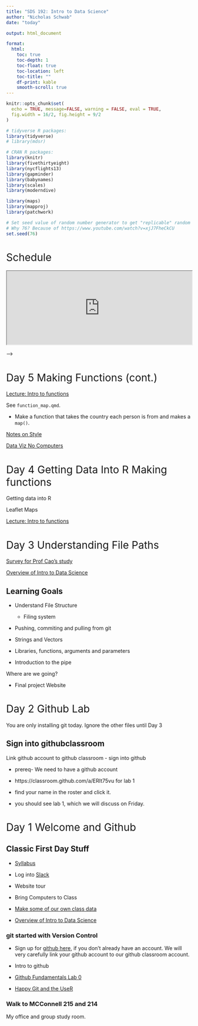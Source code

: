 ```yaml
---
title: "SDS 192: Intro to Data Science"
author: "Nicholas Schwab"
date: "today"

output: html_document

format:
  html:
    toc: true
    toc-depth: 1
    toc-float: true
    toc-location: left
    toc-title: ""
    df-print: kable
    smooth-scroll: true
---
```


```{=html}
<style>
h1{font-weight: 400;}
</style>
```
```r
knitr::opts_chunk$set(
  echo = TRUE, message=FALSE, warning = FALSE, eval = TRUE,
  fig.width = 16/2, fig.height = 9/2
)

# tidyverse R packages:
library(tidyverse)
# library(mdsr)

# CRAN R packages:
library(knitr)
library(fivethirtyeight)
library(nycflights13)
library(gapminder)
library(babynames)
library(scales)
library(moderndive)

library(maps)
library(mapproj)
library(patchwork)

# Set seed value of random number generator to get "replicable" random numbers.
# Why 76? Because of https://www.youtube.com/watch?v=xjJ7FheCkCU
set.seed(76)
```

```{=html}
<style>
h1{font-weight: 400;}
</style>
```
# Schedule

```{=html}
<iframe src="https://docs.google.com/spreadsheets/d/e/2PACX-1vTG_b6upDZcPxXB92LHYIhV1uAXgeVGaMsZ3sDRPuSQN74JdhkKhZQVjw6T68I3zsP8KGYzDSVTZW64/pubhtml?gid=0&amp;single=true&amp;widget=true&amp;headers=false&amp;gid=0&amp;range=A1:E8
" width="100%" height="200">
```
</iframe>

<!-- # Day 38  -->

<!-- [Prof Cao's Post Course Survey](https://smithcollege.qualtrics.com/jfe/form/SV_dh7rSgiH2AvNUj4) -->

<!-- ::: {.callout-note collapse="FALSE"} -->
<!-- #Couple notes on website building  -->

<!-- -   Publishing the website -->

<!-- -   Adjusting the theme -->

<!-- -   Changing the icon -->

<!-- ::: -->

<!-- Website/Project 3 work day.  -->

<!-- Late work for labs 5,6,7 and 8 is due Wednesday May 1. [Fill out this form](https://forms.gle/VJZy56Y5GStmgjtC8) -->

<!-- # Day 37 -->

<!-- [Prof Cao's Post Course Survey](https://smithcollege.qualtrics.com/jfe/form/SV_dh7rSgiH2AvNUj4) -->

<!-- Intro to website building.  -->

<!-- [Final project.](https://classroom.github.com/a/LGiuwAy_)  -->

<!-- # Day 36  -->

<!-- [Prof Cao's Post Course Survey](https://smithcollege.qualtrics.com/jfe/form/SV_dh7rSgiH2AvNUj4) -->

<!-- Project 3 work day.  -->

<!-- # Day 35 -->

<!-- Project 3 work day.  -->

<!-- Professor Garcia -->

<!-- # Day 34 SQL lab -->

<!-- Prof Cao will be in to help with the lab.  -->

<!-- [Tim made a schema for imdb](./course-materials/lectures/32_Tim_s_SQL/imdb_schema.pdf) -->

<!-- [Lab 8 SQL](https://classroom.github.com/a/ehcYv9eT) -->

<!-- # Day 33 SQL in R -->

<!-- [SQL part 2](./course-materials/in-class-activies/33_SQL-examples.qmd) -->

<!-- [dbplyr introduction](https://dbplyr.tidyverse.org/articles/dbplyr.html) -->

<!-- # Day 32 SQL with Tim Martyn -->

<!-- [SQL part 1](./course-materials/lectures/32_Tim_s_SQL/Smith-Part-I.pdf) -->

<!-- [SQL starter code](./course-materials/in-class-activies/32_SQL_starter_code.qmd) -->

<!-- [SQL Notes](./course-materials/lectures/32_Tim_s_SQL/Smith-SQL-Notes-I.pdf) -->

<!-- # Day 31 Project 3 -->

<!-- Leaflet Example -->

<!-- [Project 3](https://classroom.github.com/a/9QKu_fCl) -->

<!-- Quiz 3 is available and due by Sunday. -->

<!-- # Day 30 Lab 7 Mapping Monarchs.  -->

<!-- [Here is the lab for today.](https://classroom.github.com/a/ozqRg4gy)  -->

<!-- It is due next Wednesday.  -->


<!-- # Day 29 Choropleth Mapping and Leaflet -->

<!-- [Choropleth Mapping](./course-materials/in-class-activies/29_Choropleth_and_Leaflet.qmd) -->

<!-- # Day 28 SAL guests -->

<!-- [Jon Caris and Kala'i Ellis](https://docs.google.com/presentation/d/1yxMAglQLNAWok3_xqPgMCqxa2g1IlsPHXeu04iT9BZs/edit?usp=sharing) -->

<!-- Project 2 due today by midnight.  -->

<!-- # Day 27 Mapping with simple features (sf) and shape files -->

<!-- Simple features and Shape files.  -->

<!-- -   [Vermont's Geospacial Data](https://geodata.vermont.gov/) -->

<!-- -   [MA Bike Trails](https://www.mass.gov/info-details/massgis-data-bicycle-trails) -->

<!-- -   [tidygeocoder services](https://jessecambon.github.io/tidygeocoder/articles/geocoder_services.html) -->

<!-- [In class activity](./course-materials/in-class-activies/27_mapping.zip) -->



<!-- # Day 26 Static Mapping part 1 -->

<!-- Announcements -->

<!-- -   Advising sessions to declare your major -->


<!-- [Example: static maps](./course-materials/lectures/26_maps-ggplot.qmd) -->



<!-- <!-- # Day 27 `map()` and `across()` practice --> 

<!-- <!-- Project time --> 

<!-- <!-- ::: {.callout-tip collapse="true"} --> 

<!-- <!-- # Reminder Project 2 due Friday --> 

<!-- <!-- Project 2 notes: --> 

<!-- <!-- -   Project 2 due Friday --> 

<!-- <!-- -   **Render** your project -->

<!-- <!-- -   **Comment** your code in `fec_analysis.qmd` --> 

<!-- <!-- -   Make your code readable with spaces and short lines --> 

<!-- <!-- -   `filter( == )` vs `filter( %in% )` --> 

<!-- <!-- ::: --> 


<!-- # Day 25 Lab 6 -->

<!-- Two announcements -->

<!-- -   [Advising Fair](/course-materials/images/SDS-Advising-Fair-1-Portrait.pdf)  -->

<!--   -   Dates Wednesday April 3 and Thursday April 4.  -->

<!--   -   [Here is the virtual POM](https://smith.zoom.us/rec/play/jGGNU4b4YFudw1pc9BhDC5fAvNVAFJ-Btd45G0zt8iCMUbHNu37Ui56gyyXGlQGhlQ5FHWphKABMTCk_.VUDGMGY8iqpz8zMw?canPlayFromShare=true&from=share_recording_detail&startTime=1711632679000&componentName=rec-play&originRequestUrl=https%3A%2F%2Fsmith.zoom.us%2Frec%2Fshare%2FMLfUh3jeCdMbYuveLxaHea3lXH6lC-NWUQCSZRqOxP_RU7ULp_7xgHHlsBSYEpeQ.lqOHQFIpwaVmMyZA%3FstartTime%3D1711632679000) -->

<!--   -   More info on the major at [this site](https://docs.google.com/document/d/1FY2vdUIQKBC2VlXfY1NkkBPWHJADH0O1ukUPMU02xRE/edit#heading=h.dg2gqkumg3ys). -->

<!-- -   [Guest Speaker](/course-materials/images/Guest-Speaker-Professor-Shu-Min-Liao.pdf) -->

<!-- [Lab 6](https://classroom.github.com/a/7ehigFea) is due next Wednesday 4/3/2024 -->

<!-- # Day 24 Iteration -->

<!-- [Solution to Monday's in class activity](/course-materials/in-class-activies/day_25solutions_function_writing.html) -->

<!-- [Lecture: `across()` and `map()`](course-materials/lectures/24_across_maps.qmd) -->

<!-- [In class activity](./course-materials/in-class-activies/24_In-classExercise-Iteration.qmd) -->

<!-- [More on masking](https://rlang.r-lib.org/reference/topic-data-mask.html) -->



<!-- <!-- Reminder lab-5 is due Wednesday. --> 

<!-- <!-- [Introduce Project 2](https://moodle.smith.edu/) --> 

<!-- <!-- Time to get familiar with `fec20` --> 

<!-- <!-- # Day 20 Cleaning --> 

<!-- <!-- Warm up: table2 --> 

<!-- <!-- [Cleaning Data](course-materials/lectures/Day_20_tidying.qmd) --> 

<!-- <!-- Let's clean up `billboard` --> 

<!-- <!-- # Day 19 Tidy Data --> 

<!-- <!-- Chapter 5 problem 4 solutions --> 

<!-- <!-- #### 4a The oldest plane to fly from NYC is a Douglas with tailnum: --> 

<!-- <!-- ```{r A-solution-to-problem-4} --> 

<!-- <!-- #| echo: false --> 

<!-- <!-- #| eval: true --> 

<!-- <!-- library(nycflights13) --> 

<!-- <!-- planes |> inner_join(flights, by = "tailnum") |> -->


<!-- The last quiz is posted, there is no time limit it is due Wednesday May 8. -->

<!-- Also late work for labs 5,6,7 and 8 is due next Wednesday May 1. [Fill out this form](https://forms.gle/VJZy56Y5GStmgjtC8). -->

<!-- Project 3 work day.  -->

<!-- Professor Garcia. -->

<!-- <!--   arrange(year.x) |> --> 

<!-- <!--   filter(tailnum == "N381AA") |> --> 


<!-- <!--   select(tailnum)|> --> 

<!-- <!--   head(1) --> 

<!-- <!-- ``` --> 

<!-- <!-- #### 4b The number of planes included in planes that flew from NYC is: --> 

<!-- <!-- ```{r solution-to-4b} --> 

<!-- <!-- #| echo: false --> 

<!-- <!-- #| eval: true --> 

<!-- <!-- library(nycflights13) --> 

<!-- <!-- planes |> inner_join(flights, by = "tailnum") |> --> 

<!-- <!--   count(tailnum) |> --> 

<!-- <!--   nrow() --> 

<!-- <!-- ``` --> 

<!-- # Day 22 Project 2 -->

<!-- # Day 21 Project 2 -->

<!-- Here's the link to join [project 2](https://classroom.github.com/a/YUonEUOS) -->

<!-- See your new groups on moodle. -->

<!-- # Day 20 Pivots -->

<!-- Late/ unrendered work can be pushed to github for a 10% penalty by Friday March 15. [Fill out this form for regrading.](https://forms.gle/JjExv5NVDwEvywgi8) -->

<!-- [Pivots](course-materials/lectures/18_pivots.qmd) -->

<!-- We'll do Problems [Chapter 4: 1,2,5,9,(12)](https://mdsr-book.github.io/mdsr3e/04-dataI.html#dataI-exercises) in class today. [Chapter 5: 3,4](https://mdsr-book.github.io/mdsr3e/05-joins.html#join-exercises) -->

<!-- # Day 19 Lab 5 -->

<!-- Quiz 2 is open and due the Sunday before break. (Do it after pivot tables next week). -->

<!-- Here is [lab 5](https://classroom.github.com/a/BNYDfmiq) it is due next Wednesday -->

<!-- # Day 18 Joining Tables cont. -->

<!-- Continue our exploration of joining tables. -->

<!-- [Problems 1, 3](https://mdsr-book.github.io/mdsr3e/05-joins.html#join-exercises) -->

<!-- [Joining two tables in class exercise](https://scao53.github.io/sds192spring2023/in-class_exercises/Lec17In-classExercise-JoinTables.zip) -->

<!-- # Day 17 Joining tables -->

<!-- Monday's office hours moved to Wednesday. -->

<!-- ::: {.callout-tip collapse="true"} -->
<!-- # lab 4 rendering/submission issues -->

<!-- rendering: -->

<!-- -   Note on `#| eval: FALSE` in lab 4 (due Friday) -->

<!-- gitignore: -->

<!-- If you tried to push the `sqf_2011.csv` to github you probably got an error. -->

<!-- -   First save your qmd somewhere. -->

<!-- -   Uncommit your commit with `git reset --hard HEAD^` or `git reset --hard HEAD~2` -->

<!-- -   You may need to add a `.gitignore` file. -->

<!-- -   Open `.gitignore` and add `sqf_2011.csv` to it. -->
<!-- ::: -->

<!-- [Wrangling Practice: MDSR Problems 1 and 2](https://mdsr-book.github.io/mdsr2e/ch-dataI.html#dataI-exercises) -->

<!-- ```{r, Random_subset } -->
<!-- #| eval: FALSE -->
<!-- #| echo: TRUE -->
<!-- #| code-fold: true -->


<!-- # Copy this code into a chunk in R to make the Random_subset data frame from problem 1 and 2. -->
<!-- # Use the verbs we've discussed to make the subsets from the text. -->
<!-- # The code below will install babynames, if we have not done it already.  -->
<!-- #install.packages("babynames") -->

<!-- library(babynames) -->

<!-- Random_subset <-  tibble::tribble( -->
<!--     ~year,~sex,   ~name,         ~n, ~prop, -->
<!--      2003, "M",     "Bilal",        146, 0.0000695, -->
<!--      1999, "F",     "Terria",        23, 0.0000118, -->
<!--      2010, "F",     "Naziyah",       45, 0.0000230, -->
<!--      1989, "F",     "Shawana",       41, 0.0000206, -->
<!--      1989, "F",     "Jessi",        210, 0.000105, -->
<!--      1928, "M",     "Tillman",       43, 0.0000377, -->
<!--      1981, "F",     "Leslee",        83, 0.0000464, -->
<!--      1981, "F",     "Sherise",       27, 0.0000151, -->
<!--      1920, "F",     "Marquerite",    26, 0.0000209, -->
<!--      1941, "M",     "Lorraine",      24, 0.0000191 -->
<!--   ) -->


<!-- ``` -->

<!-- Exploration: How to join tables? -->

<!-- # Day 16 Lab 4 -->

<!-- [This is the article referred to in the lab](https://www.nyclu.org/en/stop-and-frisk-data) -->

<!-- [dpylr cheatsheet for wrangling](https://nyu-cdsc.github.io/learningr/assets/data-transformation.pdf) -->

<!-- [Here is the link](https://classroom.github.com/a/J1JzkKjE) for Lab 4. -->

<!-- Lab 4 will be due next *Friday* by midnight. -->

<!-- <!-- See how filtering goes for lab 4, I might not need to do this because 100 did it in lab 4 --> 

<!-- <!-- # Day 15 Wrangling with Filter --> 

<!-- <!-- Wrangle sqf_2011 data together -->

<!-- <!-- [Lecture on the five verbs](course-materials/lectures/mdsr-the-verbs.qmd) --> 

<!-- <!-- [Wrangle babynames](/course-materials/in-class-activies/Wrangling_Baby_Names.qmd) --> 

<!-- <!-- ```{r} --> 

<!-- <!-- #| code-fold: true --> 

<!-- <!-- #| echo: true --> 

<!-- <!-- #| eval: false --> 

<!-- <!-- install.packages("babynames") --> 

<!-- <!-- ``` --> 

<!-- # Day 15 Wrangling -->

<!-- [Stop and Frisk Wrangling](/course-materials/lectures/15_Wrangling_1_SQF.qmd) -->

<!-- <!-- Didn't get to the code below. It would be good for wrangling practice.  --> 

<!-- <!-- [In class MDSR Problems 1 and 2](https://mdsr-book.github.io/mdsr2e/ch-dataI.html#dataI-exercises) --> 

<!-- <!-- ```{r, Random_subset } --> 

<!-- <!-- #| eval: FALSE -->

<!-- <!-- #| echo: TRUE --> 

<!-- <!-- #| code-fold: true --> 

<!-- <!-- # Copy this code into a chunk in R to make the Random_subset data frame from problem 1 and 2.  --> 

<!-- <!-- # Use the verbs we've discussed to make the subsets from the text.  --> 

<!-- <!-- Random_subset <-  tibble::tribble( --> 

<!-- <!--     ~year,~sex,   ~name,         ~n, ~prop, -->

<!-- <!--      2003, "M",     "Bilal",        146, 0.0000695, --> 

<!-- <!--      1999, "F",     "Terria",        23, 0.0000118, -->

<!-- <!--      2010, "F",     "Naziyah",       45, 0.0000230, --> 

<!-- <!--      1989, "F",     "Shawana",       41, 0.0000206, --> 

<!-- <!--      1989, "F",     "Jessi",        210, 0.000105, --> 

<!-- <!--      1928, "M",     "Tillman",       43, 0.0000377, --> 

<!-- <!--      1981, "F",     "Leslee",        83, 0.0000464, --> 

<!-- <!--      1981, "F",     "Sherise",       27, 0.0000151, --> 

<!-- <!--      1920, "F",     "Marquerite",    26, 0.0000209, --> 

<!-- <!--      1941, "M",     "Lorraine",      24, 0.0000191 --> 

<!-- <!--   ) --> 

<!-- <!-- ``` --> 

<!-- <!-- ::: {.callout-tip collapse="true"} --> 

<!-- <!-- # terminal work --> 

<!-- <!-- -   This is a helpful website: `https://ioflood.com/blog/solved-git-error-you-have-divergent-branches-and-need-to-specify-how-to-reconcile-them/` --> 
<!-- <!-- -   Some times you get "you have divergent branches and need to specify how to reconcile them" --> 

<!-- <!-- -   In terminal: `git config pull.ff only` --> 

<!-- <!-- -   Sometimes fast forwarding is fatal.Try Merge Commit: --> 

<!-- <!-- -   In terminal: `git checkout branch-name` then `git merge --no-ff -m "commit name" branch-name` --> 

<!-- <!-- -   You can also try following the instructions git gives. --> 

<!-- <!-- -   Nothing wrong with saving your code and deleting the branch. Branches are disposable. --> 

<!-- <!-- -   You can work in a branch with lots of commmits before you push. Once you merge a pull request delete the branch. --> 

<!-- <!-- -   Once you delete a branch on github don't work in it any more. do: `git fetch --prune` to remove the old remote branches from rstudio.Or `git branch -d branch_name` to delete your old branch --> 

<!-- <!-- ::: --> 

<!-- # Day 13 and 14 Project 1 -->

<!-- Announcement: SAL on Feb 29 from 2:45-4pm. Mapping with Google Earth Engine by Mags MacLaughlin. -->

<!-- Today we are working on project 1. -->

<!-- -   Project is due next Monday, March 4. -->

<!-- -   This is the las in class day to work on Project 1 -->

<!-- -   We will have a lab this Friday. -->

<!-- ::: {.callout-tip collapse="true"} -->
<!-- # Think about Project 1 -->

<!-- -   Consider the ethics. -->

<!-- -   Consider code layout. Lots of space and arguments on different lines. -->

<!-- -   Do at least one push on the project in class today. -->

<!-- -   In general lots of little pushes. -->

<!-- -   Remember to comment your code, and follow tidyverse style guide. -->

<!-- -   Make your graph legible to the lay person (title, labels, source, captions). -->

<!-- -   You might realize you are sharing an API key. Consider what that means. -->
<!-- ::: -->

<!-- # Day 12 Ethics -->

<!-- [Data Ethics](/course-materials/lectures/11_ethics.qmd) -->

<!-- [Project 1](https://classroom.github.com/a/1riUqcQQ) -->

<!-- # Day 11 Markdown and Github -->

<!-- Quiz 1 due Sunday -->

<!-- ::: {.callout-tip collapse="true"} -->
<!-- # 3 hours -->

<!-- -   15 questions, open book -->

<!-- -   No collaboration -->

<!-- -   Score visible next Monday -->

<!-- -   Take quiz through moodle -->
<!-- ::: -->

<!-- [Reading on Git and RStudio](https://r-bio.github.io/intro-git-rstudio/) -->

<!-- Class Git [Practice](https://classroom.github.com/a/U8S5PFOe) -->

<!-- ## [Project 1](https://classroom.github.com/a/1riUqcQQ) -->

<!-- Project 1 Data Dictionary -->

<!-- [See moodle for project groups.](https://moodle.smith.edu/pluginfile.php/1681130/mod_resource/content/1/Project%201%20and%202%20Groups.pdf) -->

<!-- [Data Ethics](/course-materials/lectures/11_ethics.qmd) -->

<!-- # Day 10 Lab 3 -->

<!-- Lab 3 is due next Wednesday by midnight. -->

<!-- [Lab 3](https://classroom.github.com/a/WuMupoI-) -->

<!-- ::: {.callout-warning collapse="true"} -->
<!-- # Lab 3 pitfalls -->

<!-- **You will be asked for a URI** enter this: `http://localhost:1410/` -->

<!-- Step 5: part 3. To set the line color do color="green" -->

<!-- For some notes on skew: https://en.wikipedia.org/wiki/Skewness -->

<!-- `geom_bar()` counts whatever variable you give it for x. -->

<!-- reorder(categorical_var, numeric variable, function for reordering) -->

<!-- We'll discuss ethics Monday or Wednesday, read chapter 8. -->
<!-- ::: -->

<!-- <!-- It makes most sense to do this before lab 3. [Polishing Figures](/course-materials/in-class-activies/Lec09In-classExercise-PolishingFigures.zip) --> 

<!-- <!-- ::: {.callout-tip collapse="true"} -->

<!-- <!-- # working directory -->

<!-- <!-- You may need to set your working directory. --> 

<!-- <!-- The easiest way to do this is to find your Lec09-...zip in the file pane and go gear-icon \> "Set As Working Directory" --> 
<!-- <!-- ::: --> 

<!-- # Day 9 Trend Lines, Data.Frames, and RMarkdown Rendering Options -->

<!-- [Digest Lab 2](./course-materials/lectures/lab-solutions-for-discussion/Lab2_solution_digestion.pdf) -->

<!-- [Data Fundamentals](./course-materials/lectures/Making-data-frames.qmd) -->

<!-- [Rendering options](https://quarto.org/docs/computations/execution-options.html) -->

<!-- Simple Linear Regression and Lowess -->

<!-- [Create Trendlines](course-materials/in-class-activies/Lec09In-classExercise-TrendLines.qmd) -->

<!-- # Day 8 Stats and Boxplots -->
<!-- I don't think I need to do this day, its covered in 100. -->
<!-- ## Other things -->

<!-- ::: {.callout-note collapse="true"} -->
<!-- # To activate colors -->

<!-- Some students are not getting "red" to be red. Try this: Tools menu \> global options \> code \> display \> "enable preview of named and hex colors -->

<!-- If that doesn't work, [maybe its a bug?](https://github.com/rstudio/rstudio/issues/13118) -->
<!-- ::: -->

<!-- -   the c() function -->
<!-- -   [tidyverse style guide](https://style.tidyverse.org/ggplot2.html) -->
<!-- -   [typing math](https://nics-github.github.io/sds220/latex-in-quarto-template.html) -->
<!-- -   The visual editor vs source editor -->
<!-- -   [Short History of R](./course-materials/lectures/Brief-R-history.qmd) -->

<!-- ## Lecture: [Descriptive stats and boxplots](/course-materials/lectures/8-Descriptive-Stats-and-Boxplots.qmd) -->

<!-- ## Classwork: MDSR [Chapter 3.5](https://mdsr-book.github.io/mdsr2e/ch-vizII.html#datavizII-exercises) problem 3 and 7 -->

<!-- ::: {.callout-tip collapse="true"} -->
<!-- ## Hints -->

<!-- -   you might need to install `mosaicdata` -->

<!-- -   look for the correct graph type for 7c on the cheat sheet -->
<!-- ::: -->

<!-- # Day 7 Lab 2 -->

<!-- [Link to lab 2](https://classroom.github.com/a/OQWAvHYK) -->

<!-- # Day 6 Color theory -->

<!-- ::: {.callout-note collapse="FALSE"} -->
<!-- ## Lab requirements -->

<!-- -   All labs (after lab 1) must be rendered to a pdf. -->

<!-- -   All code for labs must be well commented. -->
<!-- ::: -->

<!-- [ggplot cheatsheet](https://github.com/rstudio/cheatsheets/blob/main/data-visualization-2.1.pdf) -->

<!-- ## Colors -->

<!-- -   [Prof. Baumer's Color talk](https://beanumber.github.io/sds192/lectures/mdsr_viz_05-color.html) -->

<!-- -   Color Brewer [site](https://colorbrewer2.org/#type=sequential&scheme=BuGn&n=3) -->

<!-- -   [Prof. Cao's Lecture on Frequency Plots and Facets](https://scao53.github.io/sds192spring2023/slides/Lec4-FrequencyPlots.html) -->

<!-- -   [In class exercise](./course-materials/in-class-activies/5_color_theory.qmd) -->

<!-- # Day 5 Catch up -->

<!-- **Finish work from Day 3.** -->



<!-- # Day 9 Taxonomy part 2 -->

<!-- <iframe width="560" height="315" src="https://www.youtube.com/embed/IRJ2Ac9vI5o?si=JMeZEIQQNGNBscno" title="YouTube video player" frameborder="0" allow="accelerometer; autoplay; clipboard-write; encrypted-media; gyroscope; picture-in-picture; web-share" allowfullscreen> -->

<!-- </iframe> -->

<!-- ## [Discussion: Taxonomy of Graphics](./course-materials/in-class-activies/3Activity_Taxonomy_of_Graphics.qmd) -->

<!-- Chalk Talk: Working directories and file organization in RStudio. -->

<!-- Coding Example: -->

<!-- <!-- Working directory problems with scatterplots  --> -->

<!-- 1.  [Together: scatter plot](./course-materials/in-class-activies/3_Scatterplots.zip) -->

<!-- 2.  [Solo: linegraph](./course-materials/in-class-activies/3_Line_Graph.qmd) -->

<!-- # Day 8 Lab 2 -->



<!-- # Day 7 Taxonomy -->

<!-- [Check out lab 3](https://smithcollege-sds.github.io/sds100/lab_03_graphics.html) from sds 100 I might not have to do this.  -->

<!-- ::: {.callout-tip collapse="true"} -->
<!-- ## For Help -->

<!-- -   [The six-fixes](https://docs.google.com/document/d/1P7IyZ4On9OlrCOhygFxjC7XhQqyw8OludwChz-uFd_o/edit) -->

<!-- -   [Student hours](/course-materials/syllabus/schwab.qmd) -->

<!-- -   [Spennlli center](https://www.smith.edu/academics/spinelli-center/tutoring#disciplines) -->
<!-- ::: -->

<!-- ::: {.callout-tip collapse="true"} -->
<!-- ## Screenshots Help -->

<!-- Help us help you: take screenshots of your screen and post them to Slack. -->

<!-- -   macOS: Command+Shift+3 to take shot of whole screen, Command+Shift+4 to take subportion -->

<!-- -   Windows: Shift-Windows Key-S and Snip & Sketch -->

<!-- -   Linux: Print screen -->

<!-- -   Chromebook: Shift + Ctrl + Show windows -->
<!-- ::: -->

<!-- ### Lecture -->

<!-- -   [Taxonomy of graphs](course-materials/lectures/2_mdsr_viz_1_taxonomy.qmd) -->

<!-- -   [Some graph examples from Day 1](./course-materials/lectures/1first-day-survey/Data-Viz-No-Computers.qmd) -->

<!-- -   [How R builds a Graph](course-materials/lectures/2How-R-builds-a-graph.qmd) -->

<!-- # Day 6: No Computer Data Viz -->

<!-- ### Lecture -->

<!-- [Data Viz No Computers](./course-materials/lectures/1first-day-survey/Data-Viz-No-Computers.qmd) -->

<!-- ### General Questions and Comments -->

<!-- ::: {.callout-note collapse="true"} -->

<!-- ## Homework: -->

<!-- -   Read the prologue to chapter 1.4 of MDSR. -->
<!-- ::: -->

<!-- # Day 5 Writing functions -->

<!-- More practice writing functions. -->

<!-- [Cleaning up documents](https://quarto.org/docs/computations/execution-options.html) -->

# Day 5 Making Functions (cont.)

[Lecture: Intro to functions](course-materials/lectures/23_functions.qmd)

See `function_map.qmd`.

-   Make a function that takes the country each person is from and makes a `map()`. 

[Notes on Style](course-materials/lectures/5_notes_on_style.qmd)

[Data Viz No Computers](./course-materials/lectures/1first-day-survey/Data-Viz-No-Computers.qmd)

# Day 4 Getting Data Into R Making functions

<!-- Students know how to store variables -->

<!-- Students know about functions and arguments -->

<!-- Students Errors and warnings and comments -->

Getting data into R

Leaflet Maps

[Lecture: Intro to functions](course-materials/lectures/23_functions.qmd)




# Day 3 Understanding File Paths

[Survey for Prof Cao's study](https://smithcollege.qualtrics.com/jfe/form/SV_1YAqUXjbwJJbe3s)

[Overview of Intro to Data Science](./course-materials/lectures/1_Overview_of_the_course.qmd)

::: {.callout-note collapse="true"}
## Learning Goals

-   Understand File Structure

    -   Filing system

-   Pushing, commiting and pulling from git

-   Strings and Vectors

-   Libraries, functions, arguments and parameters

-   Introduction to the pipe

:::

Where are we going?

-   Final project Website


# Day 2 Github Lab

<!--Note to self update github lab 1 it is out of date. updating github username, email and password should be in the terminal. -->


You are only installing git today. Ignore the other files until Day 3

::: {.callout-note collapse="true"}
## Sign into githubclassroom

Link github account to github classroom - sign into github

-   prereq- We need to have a github account

-   https://classroom.github.com/a/ERIt75vu for lab 1

-   find your name in the roster and click it.

-   you should see lab 1, which we will discuss on Friday.
:::



# Day 1 Welcome and Github 



::: {.callout-note collapse="true"}
## Classic First Day Stuff

-   [Syllabus](./course-materials/syllabus/syllabus.html)

-   Log into [Slack](https://www.slack.com)

-   Website tour

-   Bring Computers to Class

:::

-   [Make some of our own class data](https://forms.gle/bzaGFftbFczZMhRe7)

-   [Overview of Intro to Data Science](./course-materials/lectures/1_Overview_of_the_course.qmd)

::: {.callout-note collapse="true"}
### git started with Version Control

-   Sign up for [github here](https://github.com/), if you don't already have an account. We will very carefully link your github account to our github classroom account.

-   Intro to github

-   [Github Fundamentals Lab 0](https://classroom.github.com/a/GG36O-3I)

-   [Happy Git and the UseR](https://happygitwithr.com/)

:::



### Walk to MCConnell 215 and 214

My office and group study room.
